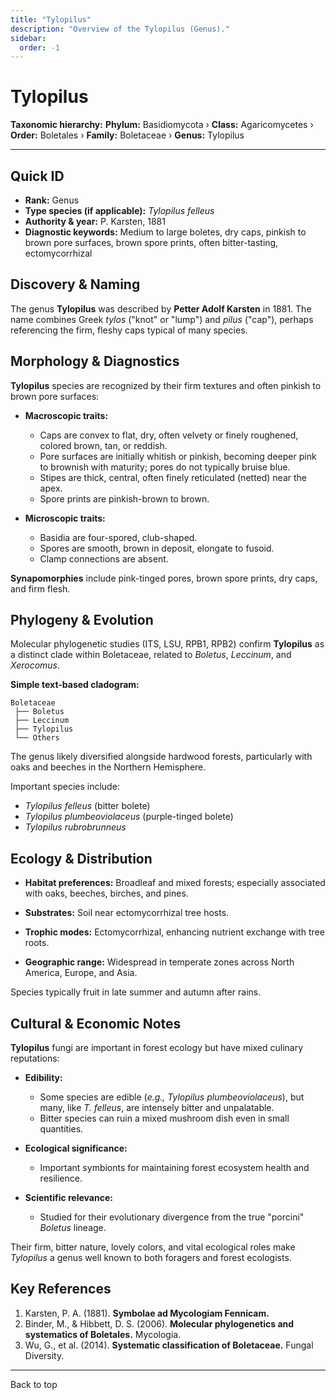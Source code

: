 ```yaml
---
title: "Tylopilus"
description: "Overview of the Tylopilus (Genus)."
sidebar:
  order: -1
---
```



# Tylopilus <Badge variant="note" text="Genus" />

**Taxonomic hierarchy:** **Phylum:** Basidiomycota › **Class:** Agaricomycetes › **Order:** Boletales › **Family:** Boletaceae › **Genus:** Tylopilus

---

## Quick ID
* **Rank:** Genus  
* **Type species (if applicable):** _Tylopilus felleus_  
* **Authority & year:** P. Karsten, 1881  
* **Diagnostic keywords:** Medium to large boletes, dry caps, pinkish to brown pore surfaces, brown spore prints, often bitter-tasting, ectomycorrhizal  

## Discovery & Naming
The genus **Tylopilus** was described by **Petter Adolf Karsten** in 1881. The name combines Greek _tylos_ ("knot" or "lump") and _pilus_ ("cap"), perhaps referencing the firm, fleshy caps typical of many species.

## Morphology & Diagnostics
**Tylopilus** species are recognized by their firm textures and often pinkish to brown pore surfaces:

- **Macroscopic traits:**
  - Caps are convex to flat, dry, often velvety or finely roughened, colored brown, tan, or reddish.
  - Pore surfaces are initially whitish or pinkish, becoming deeper pink to brownish with maturity; pores do not typically bruise blue.
  - Stipes are thick, central, often finely reticulated (netted) near the apex.
  - Spore prints are pinkish-brown to brown.

- **Microscopic traits:**
  - Basidia are four-spored, club-shaped.
  - Spores are smooth, brown in deposit, elongate to fusoid.
  - Clamp connections are absent.

**Synapomorphies** include pink-tinged pores, brown spore prints, dry caps, and firm flesh.

## Phylogeny & Evolution
Molecular phylogenetic studies (ITS, LSU, RPB1, RPB2) confirm **Tylopilus** as a distinct clade within Boletaceae, related to _Boletus_, _Leccinum_, and _Xerocomus_.

**Simple text-based cladogram:**
```
Boletaceae
 ├── Boletus
 ├── Leccinum
 ├── Tylopilus
 └── Others
```
The genus likely diversified alongside hardwood forests, particularly with oaks and beeches in the Northern Hemisphere.

Important species include:

- _Tylopilus felleus_ (bitter bolete)
- _Tylopilus plumbeoviolaceus_ (purple-tinged bolete)
- _Tylopilus rubrobrunneus_

## Ecology & Distribution
- **Habitat preferences:** Broadleaf and mixed forests; especially associated with oaks, beeches, birches, and pines.
- **Substrates:** Soil near ectomycorrhizal tree hosts.
- **Trophic modes:** Ectomycorrhizal, enhancing nutrient exchange with tree roots.

- **Geographic range:** Widespread in temperate zones across North America, Europe, and Asia.

Species typically fruit in late summer and autumn after rains.

## Cultural & Economic Notes
**Tylopilus** fungi are important in forest ecology but have mixed culinary reputations:

- **Edibility:**
  - Some species are edible (_e.g., Tylopilus plumbeoviolaceus_), but many, like _T. felleus_, are intensely bitter and unpalatable.
  - Bitter species can ruin a mixed mushroom dish even in small quantities.

- **Ecological significance:**
  - Important symbionts for maintaining forest ecosystem health and resilience.

- **Scientific relevance:**
  - Studied for their evolutionary divergence from the true "porcini" _Boletus_ lineage.

Their firm, bitter nature, lovely colors, and vital ecological roles make _Tylopilus_ a genus well known to both foragers and forest ecologists.

## Key References
1. Karsten, P. A. (1881). **Symbolae ad Mycologiam Fennicam.**  
2. Binder, M., & Hibbett, D. S. (2006). **Molecular phylogenetics and systematics of Boletales.** Mycologia.  
3. Wu, G., et al. (2014). **Systematic classification of Boletaceae.** Fungal Diversity.  

---

<LinkButton href="#top" variant="minimal" icon="arrow-up">
  Back to top
</LinkButton>
